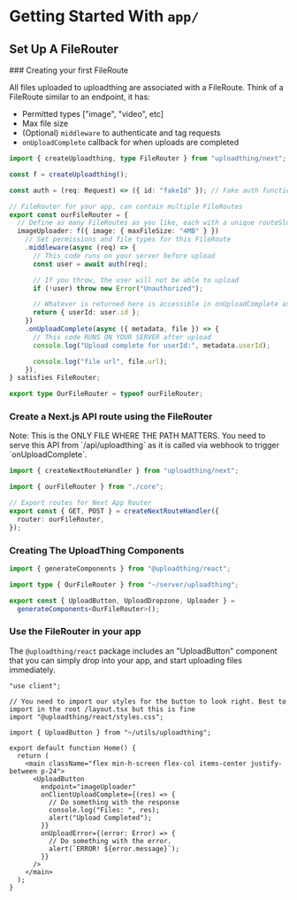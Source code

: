 
# Getting Started With `app/`

## Set Up A FileRouter

<Steps>
### Creating your first FileRoute

All files uploaded to uploadthing are associated with a FileRoute. Think of a
FileRoute similar to an endpoint, it has:

- Permitted types ["image", "video", etc]
- Max file size
- (Optional) `middleware` to authenticate and tag requests
- `onUploadComplete` callback for when uploads are completed

```ts copy filename="app/api/uploadthing/core.ts"
import { createUploadthing, type FileRouter } from "uploadthing/next";

const f = createUploadthing();

const auth = (req: Request) => ({ id: "fakeId" }); // Fake auth function

// FileRouter for your app, can contain multiple FileRoutes
export const ourFileRouter = {
  // Define as many FileRoutes as you like, each with a unique routeSlug
  imageUploader: f({ image: { maxFileSize: "4MB" } })
    // Set permissions and file types for this FileRoute
    .middleware(async (req) => {
      // This code runs on your server before upload
      const user = await auth(req);

      // If you throw, the user will not be able to upload
      if (!user) throw new Error("Unauthorized");

      // Whatever is returned here is accessible in onUploadComplete as `metadata`
      return { userId: user.id };
    })
    .onUploadComplete(async ({ metadata, file }) => {
      // This code RUNS ON YOUR SERVER after upload
      console.log("Upload complete for userId:", metadata.userId);

      console.log("file url", file.url);
    }),
} satisfies FileRouter;

export type OurFileRouter = typeof ourFileRouter;
```

### Create a Next.js API route using the FileRouter

<Callout type="warning">
  Note: This is the ONLY FILE WHERE THE PATH MATTERS. You need to serve this API
  from `/api/uploadthing` as it is called via webhook to trigger
  `onUploadComplete`.
</Callout>

```ts copy filename="app/api/uploadthing/route.ts"
import { createNextRouteHandler } from "uploadthing/next";

import { ourFileRouter } from "./core";

// Export routes for Next App Router
export const { GET, POST } = createNextRouteHandler({
  router: ourFileRouter,
});
```

### Creating The UploadThing Components

```ts copy filename="src/utils/uploadthing.ts"
import { generateComponents } from "@uploadthing/react";

import type { OurFileRouter } from "~/server/uploadthing";

export const { UploadButton, UploadDropzone, Uploader } =
  generateComponents<OurFileRouter>();
```

### Use the FileRouter in your app

The `@uploadthing/react` package includes an "UploadButton" component that you
can simply drop into your app, and start uploading files immediately.

```tsx copy
"use client";

// You need to import our styles for the button to look right. Best to import in the root /layout.tsx but this is fine
import "@uploadthing/react/styles.css";

import { UploadButton } from "~/utils/uploadthing";

export default function Home() {
  return (
    <main className="flex min-h-screen flex-col items-center justify-between p-24">
      <UploadButton
        endpoint="imageUploader"
        onClientUploadComplete={(res) => {
          // Do something with the response
          console.log("Files: ", res);
          alert("Upload Completed");
        }}
        onUploadError={(error: Error) => {
          // Do something with the error.
          alert(`ERROR! ${error.message}`);
        }}
      />
    </main>
  );
}
```

</Steps>
